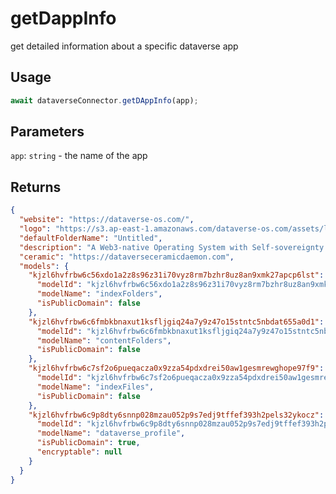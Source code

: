 # getDappInfo

get detailed information about a specific dataverse app

## Usage

```js
await dataverseConnector.getDAppInfo(app);
```

## Parameters

`app`: `string` - the name of the app

## Returns

```json
{
  "website": "https://dataverse-os.com/",
  "logo": "https://s3.ap-east-1.amazonaws.com/dataverse-os.com/assets/logo2.35a5744e.png",
  "defaultFolderName": "Untitled",
  "description": "A Web3-native Operating System with Self-sovereignty Data Space",
  "ceramic": "https://dataverseceramicdaemon.com",
  "models": {
    "kjzl6hvfrbw6c56xdo1a2z8s96z31i70vyz8rm7bzhr8uz8an9xmk27apcp6lst": {
      "modelId": "kjzl6hvfrbw6c56xdo1a2z8s96z31i70vyz8rm7bzhr8uz8an9xmk27apcp6lst",
      "modelName": "indexFolders",
      "isPublicDomain": false
    },
    "kjzl6hvfrbw6c6fmbkbnaxut1ksfljgiq24a7y9z47o15stntc5nbdat655a0d1": {
      "modelId": "kjzl6hvfrbw6c6fmbkbnaxut1ksfljgiq24a7y9z47o15stntc5nbdat655a0d1",
      "modelName": "contentFolders",
      "isPublicDomain": false
    },
    "kjzl6hvfrbw6c7sf2o6pueqacza0x9zza54pdxdrei50aw1gesmrewghope97f9": {
      "modelId": "kjzl6hvfrbw6c7sf2o6pueqacza0x9zza54pdxdrei50aw1gesmrewghope97f9",
      "modelName": "indexFiles",
      "isPublicDomain": false
    },
    "kjzl6hvfrbw6c9p8dty6snnp028mzau052p9s7edj9tffef393h2pels32ykocz": {
      "modelId": "kjzl6hvfrbw6c9p8dty6snnp028mzau052p9s7edj9tffef393h2pels32ykocz",
      "modelName": "dataverse_profile",
      "isPublicDomain": true,
      "encryptable": null
    }
  }
}
```
